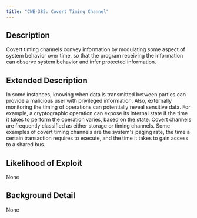 ```yaml
---
title: "CWE-385: Covert Timing Channel"
---
```


## Description
Covert timing channels convey information by modulating some aspect of system behavior over time, so that the program receiving the information can observe system behavior and infer protected information.

## Extended Description

In some instances, knowing when data is transmitted between parties can provide a malicious user with privileged information. Also, externally monitoring the timing of operations can potentially reveal sensitive data. For example, a cryptographic operation can expose its internal state if the time it takes to perform the operation varies, based on the state.
Covert channels are frequently classified as either storage or timing channels. Some examples of covert timing channels are the system's paging rate, the time a certain transaction requires to execute, and the time it takes to gain access to a shared bus.


## Likelihood of Exploit
None

## Background Detail
None
        